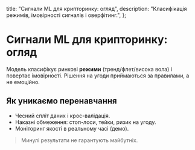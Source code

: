   title: "Сигнали ML для крипторинку: огляд",
  description: "Класифікація режимів, імовірності сигналів і оверфітинг.",
};

# Сигнали ML для крипторинку: огляд

Модель класифікує ринкові **режими** (тренд/флет/висока вола) і повертає імовірності. 
Рішення на угоди приймаються за правилами, а не емоційно.

## Як уникаємо перенавчання
- Чесний спліт даних і крос-валідація.
- Наказні обмеження: стоп-лоси, тейки, ризик на угоду.
- Моніторинг якості в реальному часі (демо).

> Минулі результати не гарантують майбутніх.
